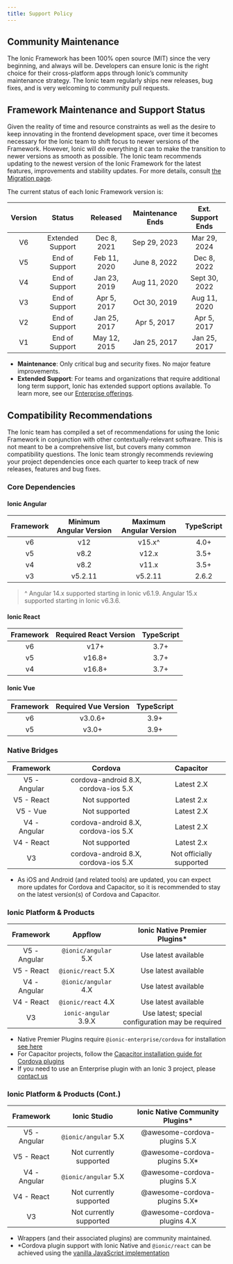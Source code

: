 ```yaml
---
title: Support Policy
---
```


<head>
  <title>App Development Support Policy - Ionic Framework API</title>
  <meta
    name="description"
    content="Ionic Framework API is 100% open-source (MIT), and always will be. Read our support policy to see why users know Ionic is the right choice for app development."
  />
</head>

## Community Maintenance

The Ionic Framework has been 100% open source (MIT) since the very beginning, and always will be. Developers can ensure Ionic is the right choice for their cross-platform apps through Ionic’s community maintenance strategy. The Ionic team regularly ships new releases, bug fixes, and is very welcoming to community pull requests.

## Framework Maintenance and Support Status

Given the reality of time and resource constraints as well as the desire to keep innovating in the frontend development space, over time it becomes necessary for the Ionic team to shift focus to newer versions of the Framework. However, Ionic will do everything it can to make the transition to newer versions as smooth as possible. The Ionic team recommends updating to the newest version of the Ionic Framework for the latest features, improvements and stability updates. For more details, consult [the Migration page](migration.mdx).

The current status of each Ionic Framework version is:

| Version |      Status      |   Released   | Maintenance Ends | Ext. Support Ends |
| :-----: | :--------------: | :----------: | :--------------: | :---------------: |
|   V6    | Extended Support | Dec 8, 2021  |   Sep 29, 2023   |   Mar 29, 2024    |
|   V5    |  End of Support  | Feb 11, 2020 |   June 8, 2022   |    Dec 8, 2022    |
|   V4    |  End of Support  | Jan 23, 2019 |   Aug 11, 2020   |   Sept 30, 2022   |
|   V3    |  End of Support  | Apr 5, 2017  |   Oct 30, 2019   |   Aug 11, 2020    |
|   V2    |  End of Support  | Jan 25, 2017 |   Apr 5, 2017    |    Apr 5, 2017    |
|   V1    |  End of Support  | May 12, 2015 |   Jan 25, 2017   |   Jan 25, 2017    |

- **Maintenance**: Only critical bug and security fixes. No major feature improvements.
- **Extended Support**: For teams and organizations that require additional long term support, Ionic has extended support options available. To learn more, see our [Enterprise offerings](https://ionicframework.com/enterprise).

## Compatibility Recommendations

The Ionic team has compiled a set of recommendations for using the Ionic Framework in conjunction with other contextually-relevant software. This is not meant to be a comprehensive list, but covers many common compatibility questions. The Ionic team strongly recommends reviewing your project dependencies once each quarter to keep track of new releases, features and bug fixes.

### Core Dependencies

#### Ionic Angular

| Framework | Minimum Angular Version | Maximum Angular Version | TypeScript |
| :-------: | :---------------------: | :---------------------: | :--------: |
|    v6     |           v12           |         v15.x^          |    4.0+    |
|    v5     |          v8.2           |          v12.x          |    3.5+    |
|    v4     |          v8.2           |          v11.x          |    3.5+    |
|    v3     |         v5.2.11         |         v5.2.11         |   2.6.2    |

> ^ Angular 14.x supported starting in Ionic v6.1.9. Angular 15.x supported starting in Ionic v6.3.6.

#### Ionic React

| Framework | Required React Version | TypeScript |
| :-------: | :--------------------: | :--------: |
|    v6     |          v17+          |    3.7+    |
|    v5     |         v16.8+         |    3.7+    |
|    v4     |         v16.8+         |    3.7+    |

#### Ionic Vue

| Framework | Required Vue Version | TypeScript |
| :-------: | :------------------: | :--------: |
|    v6     |       v3.0.6+        |    3.9+    |
|    v5     |        v3.0+         |    3.9+    |

### Native Bridges

|  Framework   |               Cordova                |        Capacitor         |
| :----------: | :----------------------------------: | :----------------------: |
| V5 - Angular | cordova-android 8.X, cordova-ios 5.X |        Latest 2.X        |
|  V5 - React  |            Not supported             |        Latest 2.x        |
|   V5 - Vue   |            Not supported             |        Latest 2.X        |
| V4 - Angular | cordova-android 8.X, cordova-ios 5.X |        Latest 2.X        |
|  V4 - React  |            Not supported             |        Latest 2.x        |
|      V3      | cordova-android 8.X, cordova-ios 5.X | Not officially supported |

- As iOS and Android (and related tools) are updated, you can expect more updates for Cordova and Capacitor, so it is recommended to stay on the latest version(s) of Cordova and Capacitor.

### Ionic Platform & Products

|  Framework   |        Appflow        |          Ionic Native Premier Plugins\*           |
| :----------: | :-------------------: | :-----------------------------------------------: |
| V5 - Angular | `@ionic/angular` 5.X  |               Use latest available                |
|  V5 - React  |  `@ionic/react` 5.X   |               Use latest available                |
| V4 - Angular | `@ionic/angular` 4.X  |               Use latest available                |
|  V4 - React  |  `@ionic/react` 4.X   |               Use latest available                |
|      V3      | `ionic-angular` 3.9.X | Use latest; special configuration may be required |

- Native Premier Plugins require `@ionic-enterprise/cordova` for installation [see here](https://ionic.io/docs/premier-plugins/setup#install-tooling)
- For Capacitor projects, follow the [Capacitor installation guide for Cordova plugins](https://capacitorjs.com/docs/cordova/using-cordova-plugins)
- If you need to use an Enterprise plugin with an Ionic 3 project, please [contact us](https://ionic.zendesk.com/hc)

### Ionic Platform & Products (Cont.)

|  Framework   |      Ionic Studio       | Ionic Native Community Plugins\* |
| :----------: | :---------------------: | :------------------------------: |
| V5 - Angular |  `@ionic/angular` 5.X   |   @awesome-cordova-plugins 5.X   |
|  V5 - React  | Not currently supported |  @awesome-cordova-plugins 5.X\*  |
| V4 - Angular |  `@ionic/angular` 5.X   |   @awesome-cordova-plugins 5.X   |
|  V4 - React  | Not currently supported |  @awesome-cordova-plugins 5.X\*  |
|      V3      | Not currently supported |   @awesome-cordova-plugins 4.X   |

- Wrappers (and their associated plugins) are community maintained.
- \*Cordova plugin support with Ionic Native and `@ionic/react` can be achieved using the [vanilla JavaScript implementation](../native.md#vanilla-javascript)
